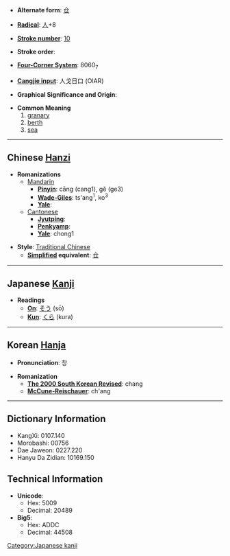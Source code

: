 * '''Alternate form''': [[仓]]

* '''[[Wiktionary:Chinese radical index| Radical]]''': [[Wiktionary:Chinese radical index 人|人]]+8

* '''[[Wiktionary:Chinese total strokes index|Stroke number]]''': [[Wiktionary:Chinese total strokes index 10|10]]

* '''Stroke order''': 

* '''[[Wiktionary:Chinese four corner index|Four-Corner System]]''': 8060<sub>7</sub>

* '''[[Wiktionary:Chinese Cangjie index|Cangjie input]]''': 人戈日口 (OIAR)

* '''Graphical Significance and Origin''': 

* '''Common Meaning'''
*#[[granary]]
*# [[berth]]
*# [[sea]]

----

== Chinese [[Hanzi]] ==

* '''Romanizations'''
** [[Mandarin]]
*** '''[[Pinyin]]''': cāng (cang1), gě (ge3)
*** '''[[Wade-Giles]]''': ts'ang<sup>1</sup>, ko<sup>3</sup>
*** '''[[Yale]]''': 
**[[Cantonese]]
***'''[[Jyutping]]''':
***'''[[Penkyamp]]''': 
***'''[[Yale]]''': chong1

* '''Style''': [[Traditional Chinese]] 
** '''[[Simplified Chinese|Simplified]] equivalent''': [[仓]]


----

== Japanese [[Kanji]] ==

* '''Readings'''
** '''[[On]]''': [[そう]] (sō)
** '''[[Kun]]''': [[くら]] (kura)


----

== Korean [[Hanja]] ==

* '''Pronunciation''': 창

* '''Romanization'''
** '''[[The 2000 South Korean Revised Romanization|The 2000 South Korean Revised]]''': chang
** '''[[McCune-Reischauer]]''': ch'ang

----

== Dictionary Information ==

* KangXi: 0107.140
* Morobashi: 00756
* Dae Jaweon: 0227.220
* Hanyu Da Zidian: 10169.150

== Technical Information ==

* '''Unicode''':
** Hex: 5009
** Decimal: 20489
* '''Big5''':
** Hex: ADDC
** Decimal: 44508

[[Category:Japanese kanji]]